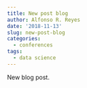 ```yaml
---
title: New post blog
author: Alfonso R. Reyes
date: '2018-11-13'
slug: new-post-blog
categories:
  - conferences
tags:
  - data science
---
```


New blog post.

